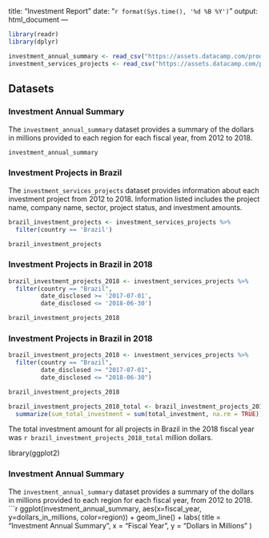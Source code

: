 <!-- Analyzing data -->

<!-- Filtering for a particular country -->
---
title: "Investment Report"
date: "`r format(Sys.time(), '%d %B %Y')`"
output: html_document
---
<!-- Include the packages within the first chunk of code -->
```r
library(readr)
library(dplyr) 

investment_annual_summary <- read_csv("https://assets.datacamp.com/production/repositories/5756/datasets/d0251f26117bbcf0ea96ac276555b9003f4f7372/investment_annual_summary.csv")
investment_services_projects <- read_csv("https://assets.datacamp.com/production/repositories/5756/datasets/bcb2e39ecbe521f4b414a21e35f7b8b5c50aec64/investment_services_projects.csv")
```


## Datasets 

### Investment Annual Summary

The `investment_annual_summary` dataset provides a summary of the dollars in millions provided to each region for each fiscal year, from 2012 to 2018.
```r
investment_annual_summary
```

### Investment Projects in Brazil

The `investment_services_projects` dataset provides information about each investment project from 2012 to 2018. Information listed includes the project name, company name, sector, project status, and investment amounts.
<!-- The label after r in the {} provides a label for this code chunk output -->
```r
brazil_investment_projects <- investment_services_projects %>%
  filter(country == 'Brazil')

brazil_investment_projects
```


<!-- Filter by the fiscal year 
Fiscal year 2018 = 01Jul2017 - 30Jun2018
-->

### Investment Projects in Brazil in 2018

```r
brazil_investment_projects_2018 <- investment_services_projects %>%
  filter(country == "Brazil",
         date_disclosed >= '2017-07-01',
         date_disclosed <= '2018-06-30') 

brazil_investment_projects_2018
```

<!-- Referencing code within the markdown file -->
### Investment Projects in Brazil in 2018

```r
brazil_investment_projects_2018 <- investment_services_projects %>%
  filter(country == "Brazil",
         date_disclosed >= "2017-07-01",
         date_disclosed <= "2018-06-30") 

brazil_investment_projects_2018

brazil_investment_projects_2018_total <- brazil_investment_projects_2018 %>%
  summarize(sum_total_investment = sum(total_investment, na.rm = TRUE)) 
```

<!-- To include a dynamic output the backticks and r need to be included within the text. Should the underlying data change then the code 
updates the text as well. 
-->
The total investment amount for all projects in Brazil in the 2018 fiscal year was `r brazil_investment_projects_2018_total` million dollars.

<!-- Including plots -->
library(ggplot2)

### Investment Annual Summary

The `investment_annual_summary` dataset provides a summary of the dollars in millions provided to each region for each fiscal year, from 2012 to 2018.
```r
ggplot(investment_annual_summary, aes(x=fiscal_year, y=dollars_in_millions, color=region)) +
  geom_line() +
  labs(
    title = "Investment Annual Summary",
    x = "Fiscal Year",
    y = "Dollars in Millions"
  )
